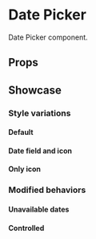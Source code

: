
<Meta of={DatePickerStories} />

# Date Picker

Date Picker component.

## Props

<ArgTypes of={DatePickerStories.Default} />

## Showcase

### Style variations

#### Default

<Canvas of={DatePickerStories.Default} />

#### Date field and icon

<Canvas of={DatePickerStories.DateFieldAndIcon} />

#### Only icon

<Canvas of={DatePickerStories.OnlyIcon} />

### Modified behaviors

#### Unavailable dates

<Canvas of={DatePickerStories.UnavailableDates} />

#### Controlled

<Canvas of={DatePickerStories.Controlled} />
